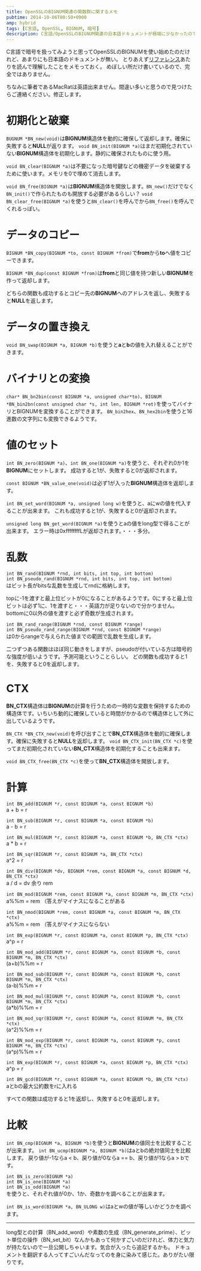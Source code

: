 ```yaml
---
title: OpenSSLのBIGNUM関連の関数群に関するメモ
pubtime: 2014-10-06T00:50+0900
amp: hybrid
tags: [C言語, OpenSSL, BIGNUM, 暗号]
description: C言語/OpenSSLのBIGNUM関連の日本語ドキュメントが極端に少なかったので、必要そうなところだけ和訳したものです。
---
```


C言語で暗号を扱ってみようと思ってOpenSSLのBIGNUMを使い始めたのだけれど、あまりにも日本語のドキュメントが無い。
とりあえず[リファレンス](https://www.openssl.org/docs/crypto/bn.html)あたりを読んで理解したことをメモっておく。
めぼしい所だけ書いているので、完全ではありません。

ちなみに筆者であるMacRatは英語出来ません。間違い多いと思うので見つけたらご連絡ください。修正します。

# 初期化と破棄
`BUGNUM *BN_new(void)`は**BIGNUM**構造体を動的に確保して返却します。確保に失敗すると**NULL**が返ります。
`void BN_init(BIGNUM *a)`はまだ初期化されていない**BIGNUM**構造体を初期化します。静的に確保されたものに使う用。

`void BN_clear(BIGNUM *a)`は不要になった暗号鍵などの機密データを破棄するために使います。メモリを0で埋めて消去します。

`void BN_free(BIGNUM *a)`は**BIGNUM**構造体を開放します。`BN_new()`だけでなく`BN_init()`で作られたものも開放する必要があるらしい？
`void BN_clear_free(BIGNUM *a)`を使うと`BN_clear()`を呼んでから`BN_free()`を呼んでくれるっぽい。

# データのコピー
`BIGNUM *BN_copy(BIGNUM *to, const BIGNUM *from)`で**from**から**to**へ値をコピーできます。

`BIGNUM *BN_dup(const BIGNUM *from)`は**from**と同じ値を持つ新しい**BIGNUM**を作って返却します。

どちらの関数も成功するとコピー先の**BIGNUM**へのアドレスを返し、失敗すると**NULL**を返します。

# データの置き換え
`void BN_swap(BIGNUM *a, BIGNUM *b)`を使うと**a**と**b**の値を入れ替えることができます。

# バイナリとの変換
`char* BN_bn2bin(const BIGNUM *a, unsigned char*to)`、`BIGNUM *BN_bin2bn(const unsigned char *s, int len, BIGNUM *ret)`を使ってバイナリとBIGNUMを変換することができます。
`BN_bin2hex`、`BN_hex2bin`を使うと16進数の文字列にも変換できるようです。

# 値のセット
`int BN_zero(BIGNUM *a)`、`int BN_one(BIGNUM *a)`を使うと、それぞれ0か1を**BIGNUM**にセットします。
成功すると1が、失敗すると0が返却されます。

`const BIGNUM *BN_value_one(void)`は必ず1が入った**BIGNUM**構造体を返却します。

`int BN_set_word(BIGNUM *a, unsigned long w)`を使うと、aにwの値を代入することが出来ます。
これも成功すると1が、失敗すると0が返却されます。

`unsigned long BN_get_word(BIGNUM *a)`を使うとaの値をlong型で得ることが出来ます。
エラー時は0xffffffffLが返却されます。・・・多分。

# 乱数
`int BN_rand(BIGNUM *rnd, int bits, int top, int bottom)`<br />
`int BN_pseudo_rand(BIGNUM *rnd, int bits, int top, int bottom)`<br />
はビット長がbitsな乱数を生成してrndに格納します。

topに-1を渡すと最上位ビットが0になることがあるようです。0にすると最上位ビットは必ず1に、1を渡すと・・・英語力が足りないので分かりません。
bottomに0以外の値を渡すと必ず奇数が生成されます。

`int BN_rand_range(BIGNUM *rnd, const BIGNUM *range)`<br />
`int BN_pseudo_rand_range(BIGNUM *rnd, const BIGNUM *range)`<br />
は0からrangeで与えられた値までの範囲で乱数を生成します。

二つずつある関数はほぼ同じ動きをしますが、pseudoが付いている方は暗号的な強度が低いようです。予測可能ということらしい。
どの関数も成功すると1を、失敗すると0を返却します。

# CTX
**BN_CTX**構造体は**BIGNUM**の計算を行うための一時的な変数を保持するための構造体です。いちいち動的に確保していると時間がかかるので構造体として外に出しているようです。

`BN_CTX *BN_CTX_new(void)`を呼び出すことで**BN_CTX**構造体を動的に確保します。確保に失敗すると**NULL**を返却します。
`void BN_CTX_init(BN_CTX *c)`を使ってまだ初期化されていない**BN_CTX**構造体を初期化することも出来ます。

`void BN_CTX_free(BN_CTX *c)`を使って**BN_CTX**構造体を開放します。

# 計算
`int BN_add(BIGNUM *r, const BIGNUM *a, const BIGNUM *b)`<br />
a + b = r

`int BN_sub(BIGNUM *r, const BIGNUM *a, const BIGNUM *b)`<br />
a - b = r

`int BN_mul(BIGNUM *r, const BIGNUM *a, const BIGNUM *b, BN_CTX *ctx)`<br />
a * b = r

`int BN_sqr(BIGNUM *r, const BIGNUM *a, BN_CTX *ctx)`<br />
a^2 = r

`int BN_div(BIGNUM *dv, BIGNUM *rem, const BIGNUM *a, const BIGNUM *d, BN_CTX *ctx)`<br />
a / d = dv 余り rem

`int BN_mod(BIGNUM *rem, const BIGNUM *a, const BIGNUM *m, BN_CTX *ctx)`<br />
a%%m = rem （答えがマイナスになることがある

`int BN_nmod(BIGNUM *rem, const BIGNUM *a, const BIGNUM *m, BN_CTX *ctx)`<br />
a%%m = rem （答えがマイナスにならない

`int BN_exp(BIGNUM *r, const BIGNUM *a, const BIGNUM *p, BN_CTX *ctx)`<br />
a^p = r

`int BN_mod_add(BIGNUM *r, const BIGNUM *a, const BIGNUM *b, const BIGNUM *m, BN_CTX *ctx)`<br />
(a+b)%%m = r

`int BN_mod_sub(BIGNUM *r, const BIGNUM *a, const BIGNUM *b, const BIGNUM *m, BN_CTX *ctx)`<br />
(a-b)%%m = r

`int BN_mod_mul(BIGNUM *r, const BIGNUM *a, const BIGNUM *b, const BIGNUM *m, BN_CTX *ctx)`<br />
(a*b)%%m = r

`int BN_mod_sqr(BIGNUM *r, const BIGNUM *a, const BIGNUM *m, BN_CTX *ctx)`<br />
(a^2)%%m = r

`int BN_mod_exp(BIGNUM *r, const BIGNUM *a, const BIGNUM *p, const BIGNUM *m, BN_CTX *ctx)`<br />
(a^p)%%m = r

`int BN_exp(BIGNUM *r, const BIGNUM *a, const BIGNUM *p, BN_CTX *ctx)`<br />
a^p = r

`int BN_gcd(BIGNUM *r, const BIGNUM *a, const BIGNUM *b, BN_CTX *ctx)`<br />
aとbの最大公約数をrに入れる

すべての関数は成功すると1を返却し、失敗すると0を返却します。

# 比較
`int BN_cmp(BIGNUM *a, BIGNUM *b)`を使うと**BIGNUM**の値同士を比較することが出来ます。
`int BN_ucmp(BIGNUM *a, BIGNUM *b)`はaとbの絶対値同士を比較します。
戻り値が-1ならa < b、戻り値が0ならa == b、戻り値が1ならa > bです。

`int BN_is_zero(BIGNUM *a)`<br />
`int BN_is_one(BIGNUM *a)`<br />
`int BN_is_odd(BIGNUM *a)`<br />
を使うと、それぞれ値が0か、1か、奇数かを調べることが出来ます。

`int BN_is_word(BIGNUM *a, BN_ULONG w)`はaとwの値が等しいかどうかを調べます。

---

long型との計算（BN_add_word）や素数の生成（BN_generate_prime）、ビット単位の操作（BN_set_bit）なんかもあって何かすごいのだけれど、体力と気力が持たないので一旦公開しちゃいます。気合が入ったら追記するかも。
ドキュメントを翻訳する人ってすごいんだなってのを身に染みて感じた。ありがたい限りです。
